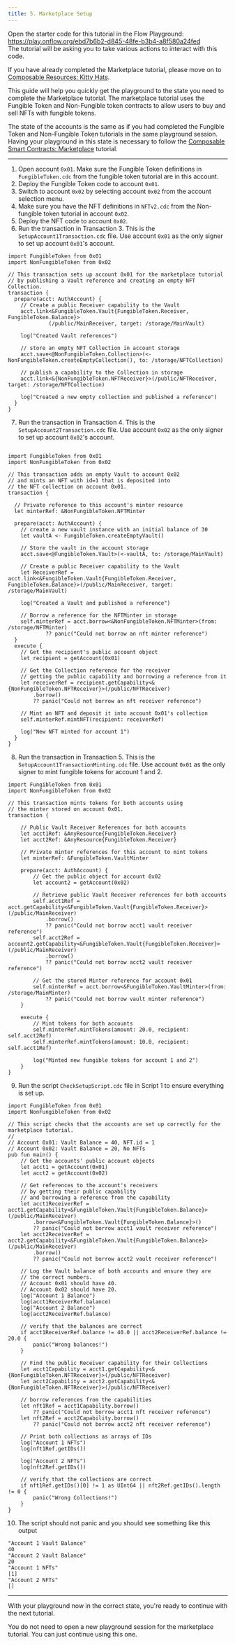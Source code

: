 ```yaml
---
title: 5. Marketplace Setup
---
```



<Callout type="success">

Open the starter code for this tutorial in the Flow Playground: <a href="https://play.onflow.org/ebd7b6b2-d845-48fe-b3b4-a8f580a24fed"
target="_blank">https://play.onflow.org/ebd7b6b2-d845-48fe-b3b4-a8f580a24fed</a><br/>
The tutorial will be asking you to take various actions to interact with this code.

</Callout>

If you have already completed the Marketplace tutorial, please move on to [Composable Resources: Kitty Hats](/cadence/tutorial/07-resources-compose/).

This guide will help you quickly get the playground to the state you need to complete the Marketplace tutorial. The marketplace tutorial uses the Fungible Token and Non-Fungible token contracts to allow users to buy and sell NFTs with fungible tokens.

The state of the accounts is the same as if you had completed the Fungible Token and Non-Fungible Token tutorials in the same playground session. Having your playground in this state is necessary to follow the [Composable Smart Contracts: Marketplace](/cadence/tutorial/06-marketplace-compose/) tutorial.

---

1. Open account `0x01`. Make sure the Fungible Token definitions in `FungibleToken.cdc` from the fungible token tutorial are in this account.
2. Deploy the Fungible Token code to account `0x01`.
3. Switch to account `0x02` by selecting account `0x02` from the account selection menu.
4. Make sure you have the NFT definitions in `NFTv2.cdc` from the Non-fungible token tutorial in account `0x02`.
5. Deploy the NFT code to account `0x02`.
6. Run the transaction in Transaction 3. This is the `SetupAccount1Transaction.cdc` file. Use account `0x01` as the only signer to set up account `0x01`'s account.

```cadence:title=SetupAccount1Transaction.cdc
import FungibleToken from 0x01
import NonFungibleToken from 0x02

// This transaction sets up account 0x01 for the marketplace tutorial
// by publishing a Vault reference and creating an empty NFT Collection.
transaction {
  prepare(acct: AuthAccount) {
    // Create a public Receiver capability to the Vault
    acct.link<&FungibleToken.Vault{FungibleToken.Receiver, FungibleToken.Balance}>
             (/public/MainReceiver, target: /storage/MainVault)

    log("Created Vault references")

    // store an empty NFT Collection in account storage
    acct.save<@NonFungibleToken.Collection>(<-NonFungibleToken.createEmptyCollection(), to: /storage/NFTCollection)

    // publish a capability to the Collection in storage
    acct.link<&{NonFungibleToken.NFTReceiver}>(/public/NFTReceiver, target: /storage/NFTCollection)

    log("Created a new empty collection and published a reference")
  }
}
```

7. Run the transaction in Transaction 4. This is the `SetupAccount2Transaction.cdc` file. Use account `0x02` as the only signer to set up account `0x02`'s account.

```cadence:title=SetupAccount2Transaction.cdc

import FungibleToken from 0x01
import NonFungibleToken from 0x02

// This transaction adds an empty Vault to account 0x02
// and mints an NFT with id=1 that is deposited into
// the NFT collection on account 0x01.
transaction {

  // Private reference to this account's minter resource
  let minterRef: &NonFungibleToken.NFTMinter

  prepare(acct: AuthAccount) {
    // create a new vault instance with an initial balance of 30
    let vaultA <- FungibleToken.createEmptyVault()

    // Store the vault in the account storage
    acct.save<@FungibleToken.Vault>(<-vaultA, to: /storage/MainVault)

    // Create a public Receiver capability to the Vault
    let ReceiverRef = acct.link<&FungibleToken.Vault{FungibleToken.Receiver, FungibleToken.Balance}>(/public/MainReceiver, target: /storage/MainVault)

    log("Created a Vault and published a reference")

    // Borrow a reference for the NFTMinter in storage
    self.minterRef = acct.borrow<&NonFungibleToken.NFTMinter>(from: /storage/NFTMinter)
            ?? panic("Could not borrow an nft minter reference")
  }
  execute {
    // Get the recipient's public account object
    let recipient = getAccount(0x01)

    // Get the Collection reference for the receiver
    // getting the public capability and borrowing a reference from it
    let receiverRef = recipient.getCapability<&{NonFungibleToken.NFTReceiver}>(/public/NFTReceiver)
        .borrow()
        ?? panic("Could not borrow an nft receiver reference")

    // Mint an NFT and deposit it into account 0x01's collection
    self.minterRef.mintNFT(recipient: receiverRef)

    log("New NFT minted for account 1")
  }
}
```

8. Run the transaction in Transaction 5. This is the `SetupAccount1TransactionMinting.cdc` file. Use account `0x01` as the only signer to mint fungible tokens for account 1 and 2.

```cadence:title=SetupAccount1TransactionMinting.cdc
import FungibleToken from 0x01
import NonFungibleToken from 0x02

// This transaction mints tokens for both accounts using
// the minter stored on account 0x01.
transaction {

    // Public Vault Receiver References for both accounts
    let acct1Ref: &AnyResource{FungibleToken.Receiver}
    let acct2Ref: &AnyResource{FungibleToken.Receiver}

    // Private minter references for this account to mint tokens
    let minterRef: &FungibleToken.VaultMinter

    prepare(acct: AuthAccount) {
        // Get the public object for account 0x02
        let account2 = getAccount(0x02)

        // Retrieve public Vault Receiver references for both accounts
        self.acct1Ref = acct.getCapability<&FungibleToken.Vault{FungibleToken.Receiver}>(/public/MainReceiver)
            .borrow()
            ?? panic("Could not borrow acct1 vault receiver reference")
        self.acct2Ref = account2.getCapability<&FungibleToken.Vault{FungibleToken.Receiver}>(/public/MainReceiver)
            .borrow()
            ?? panic("Could not borrow acct2 vault receiver reference")

        // Get the stored Minter reference for account 0x01
        self.minterRef = acct.borrow<&FungibleToken.VaultMinter>(from: /storage/MainMinter)
            ?? panic("Could not borrow vault minter reference")
    }

    execute {
        // Mint tokens for both accounts
        self.minterRef.mintTokens(amount: 20.0, recipient: self.acct2Ref)
        self.minterRef.mintTokens(amount: 10.0, recipient: self.acct1Ref)

        log("Minted new fungible tokens for account 1 and 2")
    }
}
```

9. Run the script `CheckSetupScript.cdc` file in Script 1 to ensure everything is set up.

```cadence:title=CheckSetupScript.cdc
import FungibleToken from 0x01
import NonFungibleToken from 0x02

// This script checks that the accounts are set up correctly for the marketplace tutorial.
//
// Account 0x01: Vault Balance = 40, NFT.id = 1
// Account 0x02: Vault Balance = 20, No NFTs
pub fun main() {
    // Get the accounts' public account objects
    let acct1 = getAccount(0x01)
    let acct2 = getAccount(0x02)

    // Get references to the account's receivers
    // by getting their public capability
    // and borrowing a reference from the capability
    let acct1ReceiverRef = acct1.getCapability<&FungibleToken.Vault{FungibleToken.Balance}>(/public/MainReceiver)
        .borrow<&FungibleToken.Vault{FungibleToken.Balance}>()
        ?? panic("Could not borrow acct1 vault receiver reference")
    let acct2ReceiverRef = acct2.getCapability<&FungibleToken.Vault{FungibleToken.Balance}>(/public/MainReceiver)
        .borrow()
        ?? panic("Could not borrow acct2 vault receiver reference")

    // Log the Vault balance of both accounts and ensure they are
    // the correct numbers.
    // Account 0x01 should have 40.
    // Account 0x02 should have 20.
    log("Account 1 Balance")
    log(acct1ReceiverRef.balance)
    log("Account 2 Balance")
    log(acct2ReceiverRef.balance)

    // verify that the balances are correct
    if acct1ReceiverRef.balance != 40.0 || acct2ReceiverRef.balance != 20.0 {
        panic("Wrong balances!")
    }

    // Find the public Receiver capability for their Collections
    let acct1Capability = acct1.getCapability<&{NonFungibleToken.NFTReceiver}>(/public/NFTReceiver)
    let acct2Capability = acct2.getCapability<&{NonFungibleToken.NFTReceiver}>(/public/NFTReceiver)

    // borrow references from the capabilities
    let nft1Ref = acct1Capability.borrow()
        ?? panic("Could not borrow acct1 nft receiver reference")
    let nft2Ref = acct2Capability.borrow()
        ?? panic("Could not borrow acct2 nft receiver reference")

    // Print both collections as arrays of IDs
    log("Account 1 NFTs")
    log(nft1Ref.getIDs())

    log("Account 2 NFTs")
    log(nft2Ref.getIDs())

    // verify that the collections are correct
    if nft1Ref.getIDs()[0] != 1 as UInt64 || nft2Ref.getIDs().length != 0 {
        panic("Wrong Collections!")
    }
}
```

10. The script should not panic and you should see something like this output

```
"Account 1 Vault Balance"
40
"Account 2 Vault Balance"
20
"Account 1 NFTs"
[1]
"Account 2 NFTs"
[]
```

---

With your playground now in the correct state, you're ready to continue with the next tutorial.

You do not need to open a new playground session for the marketplace tutorial. You can just continue using this one.
